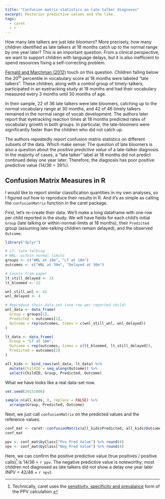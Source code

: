 ```yaml
---
title: "Confusion matrix statistics on late talker diagnoses"
excerpt: Posterior predictive values and the like.
tags:
  - caret
  - r
---
```


How many late talkers are just _late bloomers_? More precisely, how many
children identified as late talkers at 18 months catch up to the normal range
by one year later? This is an important question. From a clinical perspective,
we want to support children with language delays, but it is also inefficient to
spend resources fixing a self-correcting problem.

[Fernald and Marchman (2012)](https://www.ncbi.nlm.nih.gov/pmc/articles/PMC3266972/) 
touch on this question. Children falling below the 20<sup>th</sup> percentile in
vocabulary score at 18 months were labeled "late talkers". These children, along
with a control group of timely-talkers, participated in an eyetracking study at
18 months and had their vocabulary measured every 3 months until 30 months of
age.

In their sample, 22 of 36 late talkers were late bloomers, catching up to the
normal vocabulary range at 30 months, and 42 of 46 timely talkers remained in
the normal range of vocab development. The authors later report that eyetracking
reaction times at 18 months predicted rates of vocabulary growth in both groups.
In particular, the late-bloomers were significantly faster than the children who
did not catch up.

The authors repeatedly report confusion matrix statistics on different subsets
of the data. Which make sense: The question of late bloomers is also a question
about the _positive predictive value_ of a late-talker diagnosis. In the
majority of cases, a "late talker" label at 18 months did not predict continued
delay one year later. Therefore, the diagnosis has poor positive predictive
value (14/36 = 39%).

## Confusion Matrix Measures in R

I would like to report similar classification quantities in my own analyses, so
I figured out how to reproduce their results in R. And it's as simple as calling
the `confusionMatrix` function in the caret package. 

First, let's re-create their data. We'll make a long dataframe with one row
per child reported in the study. We will have fields for each child's initial
`Group` (late talking or within-normal-limits at 18 months), their `Predicted`
group (assuming late-talking children remain delayed), and the observed
`Outcome`.

```r
library("dplyr")

# LT: late talking
# WNL: within normal limits
groups <- c("WNL at 18m", "LT at 18m")
outcomes <- c("WNL at 30m", "Delayed at 30m")

# Counts from paper
lt_still_delayed <- 14
lt_bloomed <- 22

wnl_still_wnl <- 42
wnl_delayed <- 4

# Reproduce their data-set (one row per reported child)
wnl_data <- data_frame(
  Group = groups[1],
  Predicted = outcomes[1],
  Outcome = rep(outcomes, times = c(wnl_still_wnl, wnl_delayed))
)

lt_data <- data_frame(
  Group = "LT at 18m",
  Outcome = rep(outcomes, times = c(lt_bloomed, lt_still_delayed)),
  Predicted = outcomes[2]
)

all_kids <- bind_rows(wnl_data, lt_data) %>%
  mutate(ChildID = seq_along(Outcome)) %>% 
  select(ChildID, Group, Predicted, Outcome)
```

What we have looks like a real data-set now.

```r
set.seed(20151006)
```

```r
sample_n(all_kids, 8, replace = FALSE) %>% 
  arrange(Group, Predicted, Outcome)
```

Next, we just call `confusionMatrix` on the predicted values and the reference
values.

```r
conf_mat <- caret::confusionMatrix(all_kids$Predicted, all_kids$Outcome)
conf_mat
```

```r
ppv <- conf_mat$byClass["Pos Pred Value"] %>% round(4)
npv <- conf_mat$byClass["Neg Pred Value"] %>% round(4)
```

Here, we can confirm the positive predictive value (true positives / positive
calls)[^PPV] is 14/36 = `r ppv`. The negative predictive value is noteworthy;
most children not diagnosed as late talkers did not show a delay one year later
(NPV = 42/46 = `r npv`).

[^PPV]: Technically, caret uses the [sensitivity, specificity and prevalance](https://en.wikipedia.org/wiki/Positive_and_negative_predictive_values) form of the PPV calculation.

